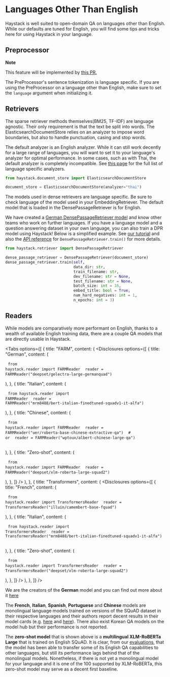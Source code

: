 # Languages Other Than English

Haystack is well suited to open-domain QA on languages other than English.
While our defaults are tuned for English,
you will find some tips and tricks here for using Haystack in your language.

<div style={{ marginBottom: "3rem" }} />

## Preprocessor

<div className="max-w-xl bg-yellow-light-theme border-l-8 border-yellow-dark-theme px-6 pt-6 pb-4 my-4 rounded-md dark:bg-yellow-900">

**Note**

This feature will be implemented by [this PR.](https://github.com/deepset-ai/haystack/pull/1160)

</div>

The PreProcessor's sentence tokenization is language specific.
If you are using the PreProcessor on a language other than English,
make sure to set the `language` argument when initializing it.

<div style={{ marginBottom: "3rem" }} />

## Retrievers

The sparse retriever methods themselves(BM25, TF-IDF) are language agnostic.
Their only requirement is that the text be split into words.
The ElasticsearchDocumentStore relies on an analyzer to impose word boundaries,
but also to handle punctuation, casing and stop words.

The default analyzer is an English analyzer.
While it can still work decently for a large range of languages,
you will want to set it to your language's analyzer for optimal performance.
In some cases, such as with Thai, the default analyzer is completely incompatible.
See [this page](https://www.elastic.co/guide/en/elasticsearch/reference/current/analysis-lang-analyzer.html)
for the full list of language specific analyzers.

```python
from haystack.document_store import ElasticsearchDocumentStore

document_store = ElasticsearchDocumentStore(analyzer="thai")
```

The models used in dense retrievers are language specific.
Be sure to check language of the model used in your EmbeddingRetriever.
The default model that is loaded in the DensePassageRetriever is for English.

We have created a [German DensePassageRetriever model](https://deepset.ai/germanquad) and know other teams who work on further languages.
If you have a language model and a question answering dataset in your own language, you can also train a DPR model using Haystack!
Below is a simplified example.
See [our tutorial](/docs/v0.9.0/tutorial9md) and also the [API reference](/docs/v0.9.0/apiretrievermd#train) for `DensePassageRetriever.train()` for more details.

```python
from haystack.retriever import DensePassageRetriever

dense_passage_retriever = DensePassageRetriever(document_store)
dense_passage_retriever.train(self,
                              data_dir: str,
                              train_filename: str,
                              dev_filename: str = None,
                              test_filename: str = None,
                              batch_size: int = 16,
                              embed_title: bool = True,
                              num_hard_negatives: int = 1,
                              n_epochs: int = 3)
```

<div style={{ marginBottom: "3rem" }} />

## Readers

While models are comparatively more performant on English,
thanks to a wealth of available English training data,
there are a couple QA models that are directly usable in Haystack.

<Tabs
  options={[
    {
      title: "FARM",
      content: (
        <Disclosures
          options={[
            {
              title: "German",
              content: (
                <pre>
                  <code>from haystack.reader import FARMReader</code>
                  <code>
                    reader = FARMReader("deepset/gelectra-large-germanquad")
                  </code>
                </pre>
              ),
            },
            {
              title: "Italian",
              content: (
                <pre>
                  <code>from haystack.reader import FARMReader</code>
                  <code>
                    reader =
                    FARMReader("mrm8488/bert-italian-finedtuned-squadv1-it-alfa")
                  </code>
                </pre>
              ),
            },
            {
              title: "Chinese",
              content: (
                <pre>
                  <code>from haystack.reader import FARMReader</code>
                  <code>
                    reader =
                    FARMReader("uer/roberta-base-chinese-extractive-qa")
                  </code>
                  <code># or</code>
                  <code>
                    reader = FARMReader("wptoux/albert-chinese-large-qa")
                  </code>
                </pre>
              ),
            },
            {
              title: "Zero-shot",
              content: (
                <pre>
                  <code>from haystack.reader import FARMReader</code>
                  <code>
                    reader = FARMReader("deepset/xlm-roberta-large-squad2")
                  </code>
                </pre>
              ),
            },
          ]}
        />
      ),
    },
    {
      title: "Transformers",
      content: (
        <Disclosures
          options={[
            {
              title: "French",
              content: (
                <pre>
                  <code>from haystack.reader import TransformersReader</code>
                  <code>
                    reader = TransformersReader("illuin/camembert-base-fquad")
                  </code>
                </pre>
              ),
            },
            {
              title: "Italian",
              content: (
                <pre>
                  <code>from haystack.reader import TransformersReader</code>
                  <code>
                    reader =
                    TransformersReader("mrm8488/bert-italian-finedtuned-squadv1-it-alfa")
                  </code>
                </pre>
              ),
            },
            {
              title: "Zero-shot",
              content: (
                <pre>
                  <code>from haystack.reader import TransformersReader</code>
                  <code>
                    reader =
                    TransformersReader("deepset/xlm-roberta-large-squad2")
                  </code>
                </pre>
              ),
            },
          ]}
        />
      ),
    },
  ]}
/>

<div style={{ marginBottom: "3rem" }} />

We are the creators of the **German** model and you can find out more about it [here](https://deepset.ai/germanquad)

The **French**, **Italian**, **Spanish**, **Portuguese** and **Chinese** models are monolingual language models trained on versions of the SQuAD dataset in their respective languages
and their authors report decent results in their model cards
(e.g. [here](https://huggingface.co/illuin/camembert-base-fquad) and [here](https://huggingface.co/mrm8488/bert-italian-finedtuned-squadv1-it-alfa)).
There also exist Korean QA models on the model hub but their performance is not reported.

The **zero-shot model** that is shown above is a **multilingual XLM-RoBERTa Large** that is trained on English SQuAD.
It is clear, from our [evaluations](https://huggingface.co/deepset/xlm-roberta-large-squad2#model_card),
that the model has been able to transfer some of its English QA capabilities to other languages,
but still its performance lags behind that of the monolingual models.
Nonetheless, if there is not yet a monolingual model for your language and it is one of the 100 supported by XLM-RoBERTa,
this zero-shot model may serve as a decent first baseline.
